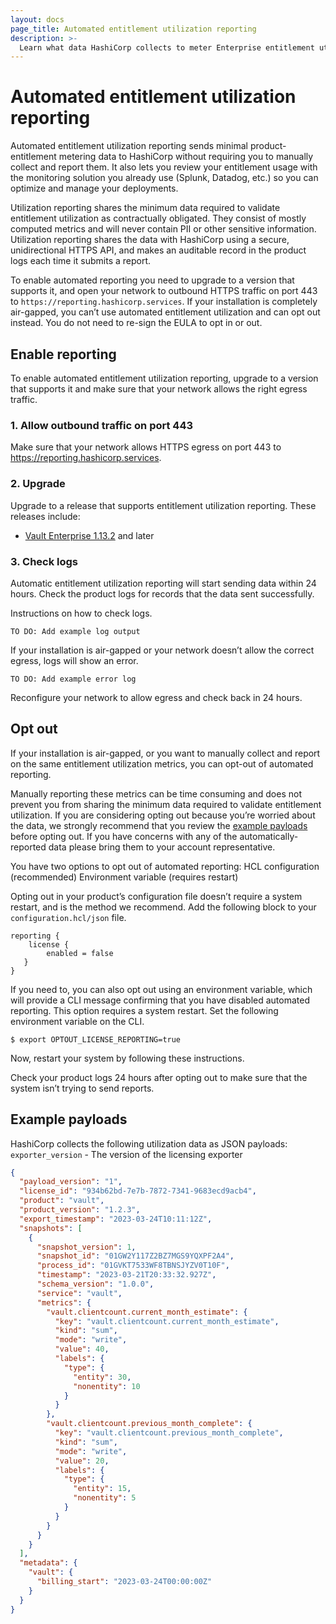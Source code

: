 ```yaml
---
layout: docs
page_title: Automated entitlement utilization reporting
description: >-
  Learn what data HashiCorp collects to meter Enterprise entitlement utilization. Enable or disable reporting. Review sample payloads and logs.
---
```


# Automated entitlement utilization reporting

Automated entitlement utilization reporting sends minimal product-entitlement
metering data to HashiCorp without requiring you to manually collect and report
them. It also lets you review your entitlement usage with the monitoring
solution you already use (Splunk, Datadog, etc.) so you can optimize and manage
your deployments. 

Utilization reporting shares the minimum data required to validate entitlement
utilization as contractually obligated. They consist of mostly computed metrics
and will never contain PII or other sensitive information. Utilization reporting
shares the data with HashiCorp using a secure, unidirectional HTTPS API, and
makes an auditable record in the product logs each time it submits a report.

To enable automated reporting you need to upgrade to a version that supports it,
and open your network to outbound HTTPS traffic on port 443 to
`https://reporting.hashicorp.services`. If your installation is completely
air-gapped, you can’t use automated entitlement utilization and can opt out
instead. You do not need to re-sign the EULA to opt in or out. 

## Enable reporting

To enable automated entitlement utilization reporting, upgrade to a version that
supports it and make sure that your network allows the right egress traffic. 

### 1. Allow outbound traffic on port 443

Make sure that your network allows HTTPS egress on port 443 to
https://reporting.hashicorp.services. 

### 2. Upgrade

Upgrade to a release that supports entitlement utilization reporting. These
releases include:

- [Vault Enterprise 1.13.2](https://releases.hashicorp.com/vault/) and later


### 3. Check logs

Automatic entitlement utilization reporting will start sending data within 24
hours. Check the product logs for records that the data sent successfully. 

Instructions on how to check logs. 

<CodeBlockConfig hideClipboard>

```
TO DO: Add example log output
```

</CodeBlockConfig>

If your installation is air-gapped or your network doesn’t allow the correct
egress, logs will show an error. 

<CodeBlockConfig hideClipboard>

```
TO DO: Add example error log
```

</CodeBlockConfig>

Reconfigure your network to allow egress and check back in 24 hours. 

## Opt out

If your installation is air-gapped, or you want to manually collect and report
on the same entitlement utilization metrics, you can opt-out of automated
reporting. 

Manually reporting these metrics can be time consuming and does not prevent you
from sharing the minimum data required to validate entitlement utilization. If
you are considering opting out because you’re worried about the data, we
strongly recommend that you review the [example payloads](#example-payloads)
before opting out. If you have concerns with any of the automatically-reported
data please bring them to your account representative. 

You have two options to opt out of automated reporting: HCL configuration
(recommended) Environment variable (requires restart)

Opting out in your product’s configuration file doesn’t require a system
restart, and is the method we recommend. Add the following block to your
`configuration.hcl/json` file.

```hcl
reporting {
	license {
		enabled = false
   }
}
```

If you need to, you can also opt out using an environment variable, which will
provide a CLI message confirming that you have disabled automated reporting.
This option requires a system restart. Set the following environment variable on
the CLI.

```shell-session
$ export OPTOUT_LICENSE_REPORTING=true
```

Now, restart your system by following these instructions. 

Check your product logs 24 hours after opting out to make sure that the system
isn’t trying to send reports. 

## Example payloads

HashiCorp collects the following utilization data as JSON payloads:
`exporter_version` - The version of the licensing exporter

<CodeBlockConfig hideClipboard>

```json
{
  "payload_version": "1",
  "license_id": "934b62bd-7e7b-7872-7341-9683ecd9acb4",
  "product": "vault",
  "product_version": "1.2.3",
  "export_timestamp": "2023-03-24T10:11:12Z",
  "snapshots": [
    {
      "snapshot_version": 1,
      "snapshot_id": "01GW2Y117Z2BZ7MGS9YQXPF2A4",
      "process_id": "01GVKT7533WF8TBNSJYZV0T10F",
      "timestamp": "2023-03-21T20:33:32.927Z",
      "schema_version": "1.0.0",
      "service": "vault",
      "metrics": {
        "vault.clientcount.current_month_estimate": {
          "key": "vault.clientcount.current_month_estimate",
          "kind": "sum",
          "mode": "write",
          "value": 40,
          "labels": {
            "type": {
              "entity": 30,
              "nonentity": 10
            }
          }
        },
        "vault.clientcount.previous_month_complete": {
          "key": "vault.clientcount.previous_month_complete",
          "kind": "sum",
          "mode": "write",
          "value": 20,
          "labels": {
            "type": {
              "entity": 15,
              "nonentity": 5
            }
          }
        }
      }
    }
  ],
  "metadata": {
    "vault": {
      "billing_start": "2023-03-24T00:00:00Z"
    }
  }
}
```

</CodeBlockConfig>